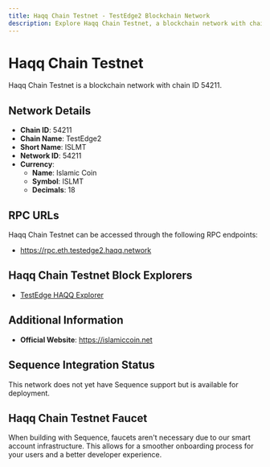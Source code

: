 ```yaml
--- 
title: Haqq Chain Testnet - TestEdge2 Blockchain Network
description: Explore Haqq Chain Testnet, a blockchain network with chain ID 54211. Learn about its native currency, Islamic Coin, and how to interact with the network.
---
```


# Haqq Chain Testnet

Haqq Chain Testnet is a blockchain network with chain ID 54211.

## Network Details

- **Chain ID**: 54211
- **Chain Name**: TestEdge2
- **Short Name**: ISLMT
- **Network ID**: 54211
- **Currency**: 
  - **Name**: Islamic Coin
  - **Symbol**: ISLMT
  - **Decimals**: 18

## RPC URLs

Haqq Chain Testnet can be accessed through the following RPC endpoints:

- https://rpc.eth.testedge2.haqq.network

## Haqq Chain Testnet Block Explorers

- [TestEdge HAQQ Explorer](https://explorer.testedge2.haqq.network)

## Additional Information

- **Official Website**: https://islamiccoin.net

## Sequence Integration Status

This network does not yet have Sequence support but is available for deployment.

## Haqq Chain Testnet Faucet

When building with Sequence, faucets aren't necessary due to our smart account infrastructure. This allows for a smoother onboarding process for your users and a better developer experience.
